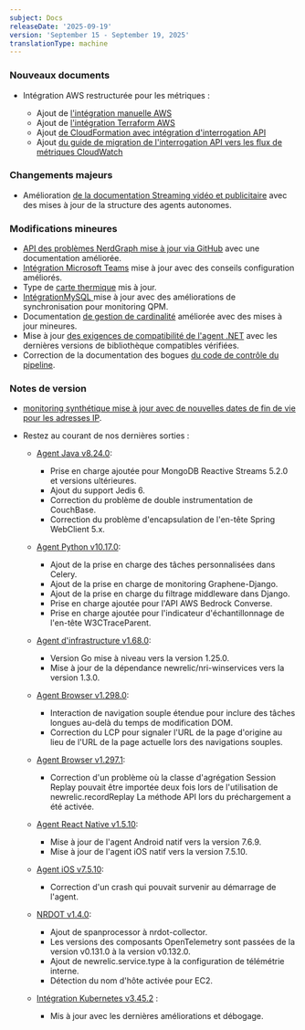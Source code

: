 ```yaml
---
subject: Docs
releaseDate: '2025-09-19'
version: 'September 15 - September 19, 2025'
translationType: machine
---
```


### Nouveaux documents

* Intégration AWS restructurée pour les métriques :

  * Ajout de [l&apos;intégration manuelle AWS](/docs/infrastructure/amazon-integrations/aws-integration-for-metrics/manual/)
  * Ajout de [l&apos;intégration Terraform AWS](/docs/infrastructure/amazon-integrations/aws-integration-for-metrics/terraform/)
  * Ajout [de CloudFormation avec intégration d&apos;interrogation API](/docs/infrastructure/amazon-integrations/aws-integration-for-metrics/via-cloudformation-and-api-polling/)
  * Ajout [du guide de migration de l&apos;interrogation API vers les flux de métriques CloudWatch](/docs/infrastructure/amazon-integrations/aws-integration-for-metrics/migrate-from-api-polling-to-cwms/)

### Changements majeurs

* Amélioration [de la documentation Streaming vidéo et publicitaire](/docs/streaming-video-&-ads/get-started-with-streaming-video-&-ads/) avec des mises à jour de la structure des agents autonomes.

### Modifications mineures

* [API des problèmes NerdGraph mise à jour via GitHub](/docs/apis/nerdgraph/examples/nerdgraph-issues-api-via-github/) avec une documentation améliorée.
* [Intégration Microsoft Teams](/docs/alerts-applied-intelligence/notifications/notification-integrations/) mise à jour avec des conseils configuration améliorés.
* Type de [carte thermique](docs/query-your-data/explore-query-data/use-charts/chart-types/#widget-heatmap) mis à jour.
* [IntégrationMySQL ](/docs/infrastructure/host-integrations/host-integrations-list/mysql-monitoring-integration/)mise à jour avec des améliorations de synchronisation pour monitoring QPM.
* Documentation [de gestion de cardinalité](/docs/data-apis/ingest-apis/metric-api/cardinality-management/) améliorée avec des mises à jour mineures.
* Mise à jour [des exigences de compatibilité de l&apos;agent .NET](/docs/apm/agents/net-agent/getting-started/net-agent-compatibility-requirements/) avec les dernières versions de bibliothèque compatibles vérifiées.
* Correction de la documentation des bogues [du code de contrôle du pipeline](docs/new-relic-control/pipeline-control/cloud-rules-api/).

### Notes de version

* [monitoring synthétique mise à jour avec de nouvelles dates de fin de vie pour les adresses IP](/eol/2025/02/eol-01-31-25-synthetics-ip/).

* Restez au courant de nos dernières sorties :

  * [Agent Java v8.24.0](/docs/release-notes/agent-release-notes/java-release-notes/java-agent-8240/):

    * Prise en charge ajoutée pour MongoDB Reactive Streams 5.2.0 et versions ultérieures.
    * Ajout du support Jedis 6.
    * Correction du problème de double instrumentation de CouchBase.
    * Correction du problème d&apos;encapsulation de l&apos;en-tête Spring WebClient 5.x.

  * [Agent Python v10.17.0](/docs/release-notes/agent-release-notes/python-release-notes/python-agent-101700/):

    * Ajout de la prise en charge des tâches personnalisées dans Celery.
    * Ajout de la prise en charge de monitoring Graphene-Django.
    * Ajout de la prise en charge du filtrage middleware dans Django.
    * Prise en charge ajoutée pour l&apos;API AWS Bedrock Converse.
    * Prise en charge ajoutée pour l&apos;indicateur d&apos;échantillonnage de l&apos;en-tête W3CTraceParent.

  * [Agent d&apos;infrastructure v1.68.0](/docs/release-notes/infrastructure-release-notes/infrastructure-agent-release-notes/1680/):

    * Version Go mise à niveau vers la version 1.25.0.
    * Mise à jour de la dépendance newrelic/nri-winservices vers la version 1.3.0.

  * [Agent Browser v1.298.0](/docs/release-notes/new-relic-browser-release-notes/browser-agent-release-notes/browser-agent-v1.298.0/):

    * Interaction de navigation souple étendue pour inclure des tâches longues au-delà du temps de modification DOM.
    * Correction du LCP pour signaler l&apos;URL de la page d&apos;origine au lieu de l&apos;URL de la page actuelle lors des navigations souples.

  * [Agent Browser v1.297.1](/docs/release-notes/new-relic-browser-release-notes/browser-agent-release-notes/browser-agent-v1.297.1/):

    * Correction d&apos;un problème où la classe d&apos;agrégation Session Replay pouvait être importée deux fois lors de l&apos;utilisation de newrelic.recordReplay La méthode API lors du préchargement a été activée.

  * [Agent React Native v1.5.10](/docs/release-notes/mobile-release-notes/react-native-release-notes/react-native-agent-1510/):

    * Mise à jour de l&apos;agent Android natif vers la version 7.6.9.
    * Mise à jour de l&apos;agent iOS natif vers la version 7.5.10.

  * [Agent iOS v7.5.10](/docs/release-notes/mobile-release-notes/ios-release-notes/ios-agent-7510/):

    * Correction d&apos;un crash qui pouvait survenir au démarrage de l&apos;agent.

  * [NRDOT v1.4.0](/docs/release-notes/nrdot-release-notes/nrdot-2025-09-18/):

    * Ajout de spanprocessor à nrdot-collector.
    * Les versions des composants OpenTelemetry sont passées de la version v0.131.0 à la version v0.132.0.
    * Ajout de newrelic.service.type à la configuration de télémétrie interne.
    * Détection du nom d&apos;hôte activée pour EC2.

  * [Intégration Kubernetes v3.45.2](/docs/release-notes/infrastructure-release-notes/kubernetes-integration-release-notes/kubernetes-integration-3-45-2/) :

    * Mis à jour avec les dernières améliorations et débogage.